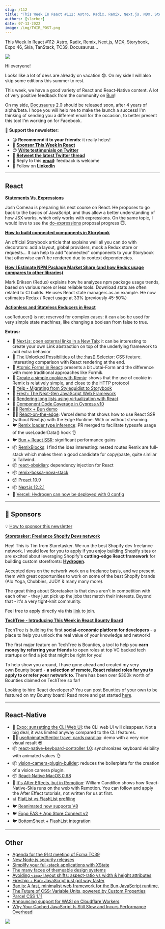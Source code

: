 ```yaml
---
slug: /112
title: "This Week In React #112: Astro, Radix, Remix, Next.js, MDX, Storybook, Expo 46, Skia, TanStack, TC39, Docusaurus..."
authors: [slorber]
date: 07-13-2022
image: /img/TWIR_POST.png
---
```


This Week In React #112: Astro, Radix, Remix, Next.js, MDX, Storybook, Expo 46, Skia, TanStack, TC39, Docusaurus...

![](/img/TWIR_POST.png)

<!-- truncate -->

Hi everyone!

Looks like a lot of devs are already on vacation 😎. On my side I will also skip some editions this summer to rest.

This week, we have a good variety of React and React-Native content. A lot of very positive feedback from the community on [Bun](https://bun.sh/?utm_campaign=This%20Week%20In%20React&utm_medium=email&utm_source=Revue%20newsletter)!

On my side, [Docusaurus](https://github.com/facebook/docusaurus?utm_campaign=This%20Week%20In%20React&utm_medium=email&utm_source=Revue%20newsletter) 2.0 should be released soon, after 4 years of alpha/beta. I hope you will help me to make the launch a success! I'm thinking of sending you a different email for the occasion, to better present this tool I'm working on for Facebook.

🙏 **Support the newsletter:**

- 😘 **Recommend it to your friends**: it really helps!
- 💸 [**Sponsor This Week In React**](https://gist.github.com/slorber/cb732fb5d0a002c4d73236a9baeba7bb?utm_campaign=thisweekinreact&utm_medium=email&utm_source=Revue%20newsletter)
- 😍 [**Write testimonials on Twitter**](https://twitter.com/sebastienlorber/timelines/1448942785814466561?utm_campaign=thisweekinreact&utm_medium=email&utm_source=Revue%20newsletter)
- 🧵 [**Retweet the latest Twitter thread**](https://slo.im/thread?utm_campaign=thisweekinreact&utm_medium=email&utm_source=Revue%20newsletter)
- 📨 Reply to this [**email**](mailto:lorber.sebastien@gmail.com?utm_campaign=thisweekinreact&utm_medium=email&utm_source=Revue%20newsletter): feedback is welcome
- 👥 Follow on [**LinkedIn**](https://www.linkedin.com/company/this-week-in-react/?utm_campaign=This%20Week%20In%20React&utm_medium=email&utm_source=Revue%20newsletter)

---

## React

[**Statements Vs. Expressions**](https://www.joshwcomeau.com/javascript/statements-vs-expressions/?utm_campaign=This%20Week%20In%20React&utm_medium=email&utm_source=Revue%20newsletter)

Josh Comeau is preparing his next course on React. He proposes to go back to the basics of JavaScript, and thus allow a better understanding of how JSX works, which only works with expressions. On the same topic, I would love to see the [do-expressions](https://github.com/tc39/proposal-do-expressions?utm_campaign=This%20Week%20In%20React&utm_medium=email&utm_source=Revue%20newsletter) proposal progress 😇.

[**How to build connected components in Storybook**](https://storybook.js.org/blog/how-to-build-connected-components-in-storybook/?utm_campaign=This%20Week%20In%20React&utm_medium=email&utm_source=Revue%20newsletter)

An official Storybook article that explains well all you can do with decorators: add a layout, global providers, mock a Redux store or requests... It can help to add "connected" components to your Storybook that otherwise can't be rendered due to context dependencies.

[**How I Estimate NPM Package Market Share (and how Redux usage compares to other libraries)**](https://blog.isquaredsoftware.com/2022/07/npm-package-market-share-estimates/?utm_campaign=This%20Week%20In%20React&utm_medium=email&utm_source=Revue%20newsletter)

Mark Erikson (Redux) explains how he analyzes npm package usage trends, based on various more or less reliable tools. Download stats are often related to CI builds. He uses React state managers as an example. He now estimates Redux / React usage at 33% (previously 45-50%)

[**Actionless and Stateless Reducers in React**](https://julesblom.com/writing/actionless-and-stateless-reducers?utm_campaign=This%20Week%20In%20React&utm_medium=email&utm_source=Revue%20newsletter)

useReducer() is not reserved for complex cases: it can also be used for very simple state machines, like changing a boolean from false to true.

**Extras:**

- 📜 [Next.js: open external links in a New Tab](https://www.seancdavis.com/posts/open-external-nextlink-links-in-a-new-tab/?utm_campaign=This%20Week%20In%20React&utm_medium=email&utm_source=Revue%20newsletter): it can be interesting to create your own Link abstraction on top of the underlying framework to add extra behavior
- 📜 [The Unlocked Possibilities of the :has() Selector](https://blog.jim-nielsen.com/2022/unlocked-possibilities-of-has-selector/?utm_campaign=This%20Week%20In%20React&utm_medium=email&utm_source=Revue%20newsletter): CSS feature. Interesting comparison with React rendering at the end.
- 📜 [Atomic Forms in React](https://reaper.is/writing/20220709-atomic-forms?utm_campaign=This%20Week%20In%20React&utm_medium=email&utm_source=Revue%20newsletter): presents a bit Jotai-Form and the difference with more traditional approaches like Formik.
- 📜 [Create a simple cookie with Remix](https://jonmeyers.io/blog/create-a-simple-cookie-with-remix?utm_campaign=This%20Week%20In%20React&utm_medium=email&utm_source=Revue%20newsletter): shows that the use of cookie in Remix is relatively simple, and close to the HTTP protocol
- 📜 [Yelp - Migrating from Styleguidist to Storybook](https://engineeringblog.yelp.com/2022/07/migrating-from-styleguidist-to-storybook.html?utm_campaign=This%20Week%20In%20React&utm_medium=email&utm_source=Revue%20newsletter)
- 📜 [Fresh: The Next-Gen JavaScript Web Framework](https://hxrsh.in/blog/fresh?utm_campaign=This%20Week%20In%20React&utm_medium=email&utm_source=Revue%20newsletter)
- 📜 [Rendering long lists using virtualization with React](https://wanago.io/2022/06/27/long-lists-react-virtualization/?utm_campaign=This%20Week%20In%20React&utm_medium=email&utm_source=Revue%20newsletter)
- 📜 [Component Code Coverage in Cypress v10](https://glebbahmutov.com/blog/component-code-coverage/?utm_campaign=This%20Week%20In%20React&utm_medium=email&utm_source=Revue%20newsletter)
- 🧑‍🎨 [Remix + Bun demo](https://twitter.com/ebey_jacob/status/1544608334736592896?utm_campaign=This%20Week%20In%20React&utm_medium=email&utm_source=Revue%20newsletter)
- 🧑‍🎨 [React-on-the-edge](https://github.com/vercel-labs/react-on-the-edge?utm_campaign=This%20Week%20In%20React&utm_medium=email&utm_source=Revue%20newsletter): Vercel demo that shows how to use React SSR (without Next.js) with the Edge Runtime. With or without streaming.
- 🐦 [Remix loader type inference](https://twitter.com/kentcdodds/status/1545048020663750661?utm_campaign=This%20Week%20In%20React&utm_medium=email&utm_source=Revue%20newsletter): PR merged to facilitate typesafe usage of the useLoaderData() hook 👌
- 🐦 [Bun + React SSR](https://twitter.com/jarredsumner/status/1544580094328418304?utm_campaign=This%20Week%20In%20React&utm_medium=email&utm_source=Revue%20newsletter): significant performance gains
- 📦 [RemixBlocks](https://javascript.plainenglish.io/remixblocks-ready-to-use-remix-tailwind-css-routes-and-ui-blocks-470a6db70915?utm_campaign=This%20Week%20In%20React&utm_medium=email&utm_source=Revue%20newsletter): I find the idea interesting: nested routes Remix are full-stack which makes them a good candidate for copy/paste, quite similar to Tailwind.
- 📦 [react-obsidian](https://github.com/wix-incubator/react-obsidian?utm_campaign=This%20Week%20In%20React&utm_medium=email&utm_source=Revue%20newsletter): dependency injection for React
- 📦 [remix-bossa-nova-stack](https://github.com/clerkinc/remix-bossa-nova-stack?utm_campaign=This%20Week%20In%20React&utm_medium=email&utm_source=Revue%20newsletter)
- 📦 [Preact 10.9](https://github.com/preactjs/preact/releases/tag/10.9.0?utm_campaign=This%20Week%20In%20React&utm_medium=email&utm_source=Revue%20newsletter)
- 📦 [Next.js 12.2.1](https://github.com/vercel/next.js/releases/tag/v12.2.1?utm_campaign=This%20Week%20In%20React&utm_medium=email&utm_source=Revue%20newsletter)
- 📣 [Vercel: Hydrogen can now be deployed with 0 config](https://vercel.com/changelog/hydrogen-projects-can-now-be-deployed-with-zero-configuration?utm_campaign=This%20Week%20In%20React&utm_medium=email&utm_source=Revue%20newsletter)

---

## 💸 Sponsors

💡 [How to sponsor this newsletter](https://thisweekinreact.com/sponsor)

[**Storetasker: Freelance Shopify Devs network**](https://www.storetasker.com/become-an-expert?utm_campaign=thisweekinreact&utm_medium=thisweekinreact&utm_source=thisweekinreact)

Hey! This is Tim from Storetasker. We run the best Shopify dev freelance network. I would love for you to apply if you enjoy building Shopify sites or are excited about leveraging Shopify's **cutting-edge React framework** for building custom storefronts: [**Hydrogen**](https://hydrogen.shopify.dev/?utm_campaign=This%20Week%20In%20React&utm_medium=email&utm_source=Revue%20newsletter).

Accepted devs on the network work on a freelance basis, and we present them with great opportunities to work on some of the best Shopify brands (Alo Yoga, Chubbies, JUDY & many many more).

The great thing about Storetasker is that devs aren't in competition with each other - they just pick up the jobs that match their interests. Beyond that - it's a very tight-knit community.

Feel free to apply directly via this [link](https://www.storetasker.com/become-an-expert?utm_campaign=thisweekinreact&utm_medium=thisweekinreact&utm_source=thisweekinreact) to join.

[**TechTree - Introducing This Week in React Bounty Board**](https://techtree.dev/t/sHBrozirH3xSY8jP3M7gGv?utm_campaign=This%20Week%20In%20React&utm_medium=email&utm_source=Revue%20newsletter)

TechTree is building the first **social-economic platform for developers** - a place to help you unlock the real value of your knowledge and network!

The first major feature on TechTree is Bounties, a tool to help you **earn money by referring your friends** to open roles at top VC backed tech startups or find a job that might be right for you!

To help show you around, I have gone ahead and created my very own Bounty board - **a selection of remote, React related roles for you to apply to or refer your network to**. There has been over $300k worth of Bounties claimed on TechTree so far!

Looking to hire React developers? You can post Bounties of your own to be featured on my Bounty board! Read more and get started [here](https://www.notion.so/techtreedev/Share-your-jobs-on-my-Bounty-board-c51d2d97d9f3421bab103c42097907ae?utm_campaign=This%20Week%20In%20React&utm_medium=email&utm_source=Revue%20newsletter).

---

## React-Native

- 📜 [Expo: sunsetting the CLI Web UI](https://blog.expo.dev/sunsetting-the-web-ui-for-expo-cli-ab12936d2206?utm_campaign=This%20Week%20In%20React&utm_medium=email&utm_source=Revue%20newsletter): the CLI web UI will disappear. Not a big deal, it was limited anyway compared to the CLI features.
- 🧑‍🎨 [useAnimatedSentor travel cards parallax](https://twitter.com/lima_lucas3/status/1545956814650499072?utm_campaign=This%20Week%20In%20React&utm_medium=email&utm_source=Revue%20newsletter): demo with a very nice visual result 😎
- 📦 [react-native-keyboard-controller 1.0](https://github.com/kirillzyusko/react-native-keyboard-controller?utm_campaign=This%20Week%20In%20React&utm_medium=email&utm_source=Revue%20newsletter): synchronizes keyboard visibility with animated values 👌
- 📦 [vision-camera-plugin-builder](https://twitter.com/mrousavy/status/1544982270997852160?utm_campaign=This%20Week%20In%20React&utm_medium=email&utm_source=Revue%20newsletter): reduces the boilerplate for the creation of a vision camera plugin.
- 📦 [React-Native MacOS 0.68](https://twitter.com/ReactNativeMSFT/status/1545289039187611650?utm_campaign=This%20Week%20In%20React&utm_medium=email&utm_source=Revue%20newsletter)
- 🎥 [It's After Effects, but in Remotion](https://www.youtube.com/watch?utm_campaign=This%20Week%20In%20React&utm_medium=email&utm_source=Revue%20newsletter&v=-7MOoWN2_nk): William Candillon shows how React-Native-Skia runs on the web with Remotion. You can follow and apply the After Effect tutorials, not written for us at first.
- 📊 [FlatList vs FlashList profiling](https://twitter.com/almouro/status/1544669919479996416?utm_campaign=This%20Week%20In%20React&utm_medium=email&utm_source=Revue%20newsletter)
- 🐦 [Reanimated now supports V8](https://twitter.com/swmansion/status/1546872761045229568?utm_campaign=This%20Week%20In%20React&utm_medium=email&utm_source=Revue%20newsletter)
- 🐦 [Expo EAS + App Store Connect v2](https://twitter.com/Baconbrix/status/1546760343405330434?utm_campaign=This%20Week%20In%20React&utm_medium=email&utm_source=Revue%20newsletter)
- 🐦 [BottomSheet + FlashList integration](https://twitter.com/gorhom/status/1546256656639614977?utm_campaign=This%20Week%20In%20React&utm_medium=email&utm_source=Revue%20newsletter)

---

## Other

- [Agenda for the 91st meeting of Ecma TC39](https://github.com/tc39/agendas/blob/main/2022/07.md?utm_campaign=This%20Week%20In%20React&utm_medium=email&utm_source=Revue%20newsletter)
- [New Node.js security releases](https://nodejs.org/en/blog/vulnerability/july-2022-security-releases/?utm_campaign=This%20Week%20In%20React&utm_medium=email&utm_source=Revue%20newsletter)
- [Simplify your full-stack applications with XState](https://blog.theodo.com/2022/07/simplify-your-applications-with-xstate/?utm_campaign=This%20Week%20In%20React&utm_medium=email&utm_source=Revue%20newsletter)
- [The many faces of themeable design systems](https://bradfrost.com/blog/post/the-many-faces-of-themeable-design-systems/?utm_campaign=This%20Week%20In%20React&utm_medium=email&utm_source=Revue%20newsletter)
- [Avoiding `<img>` layout shifts: aspect-ratio vs width & height attributes](https://jakearchibald.com/2022/img-aspect-ratio/?utm_campaign=This%20Week%20In%20React&utm_medium=email&utm_source=Revue%20newsletter)
- [Fireship + Bun: JavaScript just got way faster](https://www.youtube.com/watch?utm_campaign=This%20Week%20In%20React&utm_medium=email&utm_source=Revue%20newsletter&v=FMhScnY0dME)
- [Bao.js: A fast, minimalist web framework for the Bun JavaScript runtime.](https://github.com/mattreid1/baojs?utm_campaign=This%20Week%20In%20React&utm_medium=email&utm_source=Revue%20newsletter)
- [The Future of CSS: Variable Units, powered by Custom Properties](https://www.bram.us/2022/07/08/the-future-of-css-variable-units-powered-by-custom-properties/?utm_campaign=This%20Week%20In%20React&utm_medium=email&utm_source=Revue%20newsletter)
- [Parcel CSS 1.11](https://twitter.com/devongovett/status/1545142100483719168?utm_campaign=This%20Week%20In%20React&utm_medium=email&utm_source=Revue%20newsletter)
- [Announcing support for WASI on Cloudflare Workers](https://blog.cloudflare.com/announcing-wasi-on-workers/?utm_campaign=This%20Week%20In%20React&utm_medium=email&utm_source=Revue%20newsletter)
- [Why Your Cached JavaScript Is Still Slow and Incurs Performance Overhead](https://www.webperf.tips/tip/cached-js-misconceptions/?utm_campaign=This%20Week%20In%20React&utm_medium=email&utm_source=Revue%20newsletter)

![](https://user-images.githubusercontent.com/749374/178690238-2de46b69-5b32-4037-97d1-5a1c7bd23f97.png)
